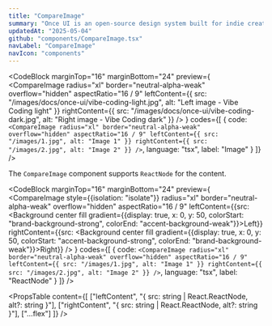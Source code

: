 ```yaml
---
title: "CompareImage"
summary: "Once UI is an open-source design system built for indie creators, small teams, and startups to fuel the next generation of web applications."
updatedAt: "2025-05-04"
github: "components/CompareImage.tsx"
navLabel: "CompareImage"
navIcon: "components"
---
```


<CodeBlock
  marginTop="16"
  marginBottom="24"
  preview={
    <CompareImage
      radius="xl"
      border="neutral-alpha-weak"
      overflow="hidden"
      aspectRatio="16 / 9"
      leftContent={{ src: "/images/docs/once-ui/vibe-coding-light.jpg", alt: "Left image - Vibe Coding light" }}
      rightContent={{ src: "/images/docs/once-ui/vibe-coding-dark.jpg", alt: "Right image - Vibe Coding dark" }}
    />
  }
  codes={[
    {
      code:
`<CompareImage
    radius="xl"
    border="neutral-alpha-weak"
    overflow="hidden"
    aspectRatio="16 / 9"
    leftContent={{ src: "/images/1.jpg", alt: "Image 1" }}
    rightContent={{ src: "/images/2.jpg", alt: "Image 2" }}
/>`,
      language: "tsx",
      label: "Image"
    }
  ]}
/>

The `CompareImage` component supports `ReactNode` for the content.

<CodeBlock
  marginTop="16"
  marginBottom="24"
  preview={
    <CompareImage
      style={{isolation: "isolate"}}
      radius="xl"
      border="neutral-alpha-weak"
      overflow="hidden"
      aspectRatio="16 / 9"
      leftContent={{src: <Background center fill gradient={{display: true, x: 0, y: 50, colorStart: "brand-background-strong", colorEnd: "accent-background-weak"}}><Row zIndex="1">Left</Row></Background>}}
      rightContent={{src: <Background center fill gradient={{display: true, x: 0, y: 50, colorStart: "accent-background-strong", colorEnd: "brand-background-weak"}}><Row zIndex="1">Right</Row></Background>}}
    />
  }
  codes={[
    {
      code:
`<CompareImage
    radius="xl"
    border="neutral-alpha-weak"
    overflow="hidden"
    aspectRatio="16 / 9"
    leftContent={{ src: "/images/1.jpg", alt: "Image 1" }}
    rightContent={{ src: "/images/2.jpg", alt: "Image 2" }}
/>`,
      language: "tsx",
      label: "ReactNode"
    }
  ]}
/>

<PropsTable
  content={[
    ["leftContent", "{ src: string | React.ReactNode, alt?: string }"],
    ["rightContent", "{ src: string | React.ReactNode, alt?: string }"],
    ["...flex"]
  ]}
/>
